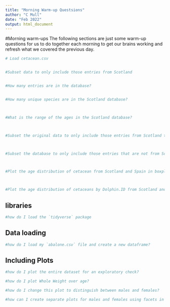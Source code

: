 ```yaml
---
title: "Morning Warm-up Questsions"
author: "C Mull"
date: "Feb 2022"
output: html_document
---
```


#Morning warm-ups
The following sections are just some warm-up questions for us to do together each morning to get our brains working and refresh what we covered the previous day.


```r
# Load cetacean.csv


#Subset data to only include those entries from Scotland


#How many entries are in the database?


#How many unique species are in the Scotland database?



#What is the range of the ages in the Scotland database?



#Subset the original data to only include those entries from Scotland that are also from the Phocoenaphocoena and greater than 8 years of age. 



#Subset the database to only include those entries that are not from Scotland



#Plot the age distribution of cetacean from Scotland and Spain in boxplots by species and location. 



#Plot the age distribution of cetaceans by Dolphin.ID from Scotland and from Spain. Use a dot plot, make the Spain points orange and the Scotland points blue. 


```



## libraries
```r
#how do I load the `tidyverse` package

```

## Data loading

```r
#how do I load my `abalone.csv` file and create a new dataframe?

```

## Including Plots

```r
#how do I plot the entire dataset for an exploratory check?

#how do I plot Whole Weight over age?

#how do I change this plot to distinguish between males and females?

#how can I create separate plots for males and females using facets in ggplot?
```

